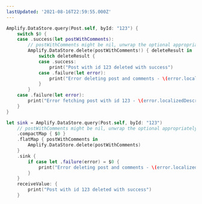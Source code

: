 ```yaml
---
lastUpdated: '2021-08-16T22:59:55.000Z'
---
```

<BlockSwitcher>

<Block name="Listener (iOS 11+)">

```swift
Amplify.DataStore.query(Post.self, byId: "123") {
    switch $0 {
    case .success(let postWithComments):
        // postWithComments might be nil, unwrap the optional appropriately
        Amplify.DataStore.delete(postWithComments!) { deleteResult in
            switch deleteResult {
            case .success:
                print("Post with id 123 deleted with success")
            case .failure(let error):
                print("Error deleting post and comments - \(error.localizedDescription)")
            }
        }
    case .failure(let error):
        print("Error fetching post with id 123 - \(error.localizedDescription)")
    }
}
```

</Block>

<Block name="Combine (iOS 13+)">

```swift
let sink = Amplify.DataStore.query(Post.self, byId: "123")
    // postWithComments might be nil, unwrap the optional appropriately
    .compactMap { $0 }
    .flatMap { postWithComments in
        Amplify.DataStore.delete(postWithComments)
    }
    .sink {
        if case let .failure(error) = $0 {
            print("Error deleting post and comments - \(error.localizedDescription)")
        }
    }
    receiveValue: {
        print("Post with id 123 deleted with success")
    }
```

</Block>

</BlockSwitcher>
